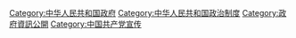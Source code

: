 {{Catmore}}

[[Category:中华人民共和国政府|Category:中华人民共和国政府]]
[[Category:中华人民共和国政治制度|Category:中华人民共和国政治制度]]
[[Category:政府資訊公開|Category:政府資訊公開]]
[[Category:中国共产党宣传|Category:中国共产党宣传]]